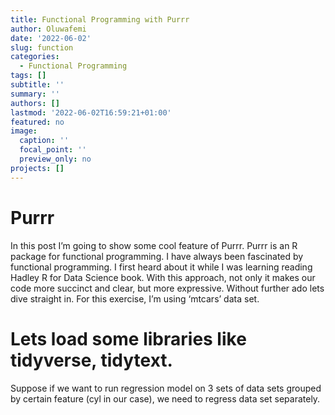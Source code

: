 ```yaml
---
title: Functional Programming with Purrr
author: Oluwafemi
date: '2022-06-02'
slug: function
categories:
  - Functional Programming
tags: []
subtitle: ''
summary: ''
authors: []
lastmod: '2022-06-02T16:59:21+01:00'
featured: no
image:
  caption: ''
  focal_point: ''
  preview_only: no
projects: []
---
```


# Purrr
In this post I’m going to show some cool feature of Purrr. Purrr is an R package for functional programming. I have always been fascinated by functional programming. I first heard about it while I was learning reading Hadley R for Data Science book. With this approach, not only it makes our code more succinct and clear, but more expressive. Without further ado lets dive straight in. For this exercise, I’m using ‘mtcars’ data set.

# Lets load some libraries like tidyverse, tidytext.

Suppose if we want to run regression model on 3 sets of data sets grouped by certain feature (cyl in our case), we need to regress data set separately.

```r

```

